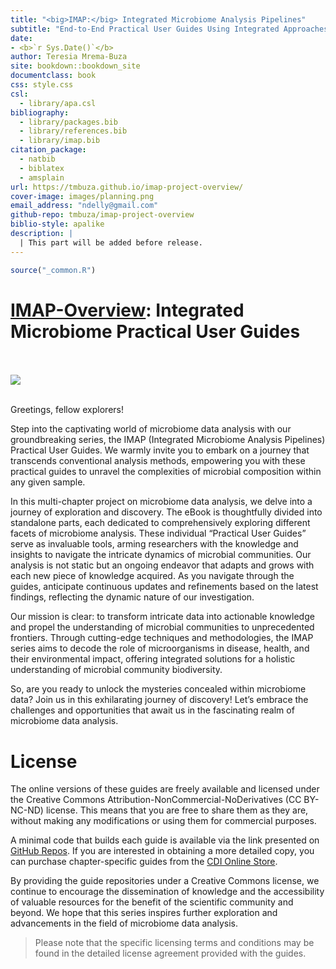 ```yaml
--- 
title: "<big>IMAP:</big> Integrated Microbiome Analysis Pipelines"
subtitle: "End-to-End Practical User Guides Using Integrated Approaches"
date:
- <b>`r Sys.Date()`</b>
author: Teresia Mrema-Buza
site: bookdown::bookdown_site
documentclass: book
css: style.css
csl: 
  - library/apa.csl
bibliography:
  - library/packages.bib
  - library/references.bib
  - library/imap.bib
citation_package:
  - natbib
  - biblatex
  - amsplain
url: https://tmbuza.github.io/imap-project-overview/
cover-image: images/planning.png
email_address: "ndelly@gmail.com"
github-repo: tmbuza/imap-project-overview
biblio-style: apalike
description: |
  | This part will be added before release.
---
```


```r
source("_common.R")
```


<!-- # Google fonts -->
<link rel="preconnect" href="https://fonts.googleapis.com">
<link rel="preconnect" href="https://fonts.gstatic.com" crossorigin>
<link href="https://fonts.googleapis.com/css2?family=Anton" rel="stylesheet">
<link href="https://fonts.googleapis.com/css2?family=Roboto:wght@100;300;400;500;700,900&display=swap" rel="stylesheet">
<link href="https://fonts.googleapis.com/css2?family=Oswald:wght@300;400;700&display=swap" rel="stylesheet">
<link href="https://fonts.googleapis.com/css2?family=Merriweather:wght@300;400;700&display=swap" rel="stylesheet">
<link href="https://fonts.googleapis.com/css2?family=Montserrat:wght@100;200;300;400;700&display=swap" rel="stylesheet">

<!-- # CSS -->
<link rel="stylesheet" href="https://cdnjs.cloudflare.com/ajax/libs/font-awesome/5.15.3/css/all.min.css">
<link rel="stylesheet" href="https://cdnjs.cloudflare.com/ajax/libs/animate.css/4.1.1/animate.min.css">


# <u>IMAP-Overview</u>: Integrated Microbiome Practical User Guides {-#imap-overview}

<br>
<br>
![](images/planning.png)
<br>
<br>

Greetings, fellow explorers!

Step into the captivating world of microbiome data analysis with our groundbreaking series, the IMAP (Integrated Microbiome Analysis Pipelines) Practical User Guides. We warmly invite you to embark on a journey that transcends conventional analysis methods, empowering you with these practical guides to unravel the complexities of microbial composition within any given sample.

In this multi-chapter project on microbiome data analysis, we delve into a journey of exploration and discovery. The eBook is thoughtfully divided into standalone parts, each dedicated to comprehensively exploring different facets of microbiome analysis. These individual "Practical User Guides" serve as invaluable tools, arming researchers with the knowledge and insights to navigate the intricate dynamics of microbial communities. Our analysis is not static but an ongoing endeavor that adapts and grows with each new piece of knowledge acquired. As you navigate through the guides, anticipate continuous updates and refinements based on the latest findings, reflecting the dynamic nature of our investigation.

Our mission is clear: to transform intricate data into actionable knowledge and propel the understanding of microbial communities to unprecedented frontiers. Through cutting-edge techniques and methodologies, the IMAP series aims to decode the role of microorganisms in disease, health, and their environmental impact, offering integrated solutions for a holistic understanding of microbial community biodiversity.

So, are you ready to unlock the mysteries concealed within microbiome data? Join us in this exhilarating journey of discovery! Let's embrace the challenges and opportunities that await us in the fascinating realm of microbiome data analysis.


# License {-}
The online versions of these guides are freely available and licensed under the Creative Commons Attribution-NonCommercial-NoDerivatives (CC BY-NC-ND) license. This means that you are free to share them as they are, without making any modifications or using them for commercial purposes.

A minimal code that builds each guide is available via the link presented on [GitHub Repos](https://microbiome.complexdatainsights.com/appendices.html#imap-repos). If you are interested in obtaining a more detailed copy, you can purchase chapter-specific guides from the [CDI Online Store](https://complexdatainsights.com/shop).

By providing the guide repositories under a Creative Commons license, we continue to encourage the dissemination of knowledge and the accessibility of valuable resources for the benefit of the scientific community and beyond. We hope that this series inspires further exploration and advancements in the field of microbiome data analysis.

> Please note that the specific licensing terms and conditions may be found in the detailed license agreement provided with the guides.




